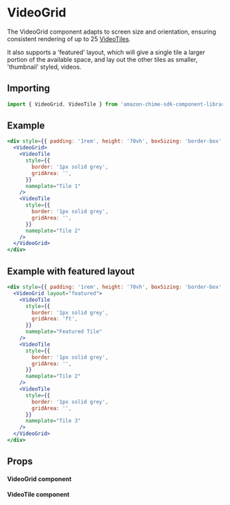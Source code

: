 

<Meta of={VideoGridStories} />

# VideoGrid

The VideoGrid component adapts to screen size and orientation, ensuring consistent rendering of up to 25 [VideoTiles](/docs/ui-components-video-videotile--video-tiles).

It also supports a 'featured' layout, which will give a single tile a larger portion of the available space, and lay out the other tiles as smaller, 'thumbnail' styled, videos.

## Importing

```javascript
import { VideoGrid, VideoTile } from 'amazon-chime-sdk-component-library-react';
```

## Example

<ThemeProvider theme={lightTheme}>
  <GlobalStyles />
  <Canvas>
    <div style={{ padding: '1rem', height: '70vh', boxSizing: 'border-box' }}>
      <VideoGrid>
        <VideoTile
          style={{
            border: '1px solid grey',
            gridArea: '',
          }}
          nameplate="Tile 1"
        />
        <VideoTile
          style={{
            border: '1px solid grey',
            gridArea: '',
          }}
          nameplate="Tile 2"
        />
      </VideoGrid>
    </div>
  </Canvas>
</ThemeProvider>

```jsx
<div style={{ padding: '1rem', height: '70vh', boxSizing: 'border-box' }}>
  <VideoGrid>
    <VideoTile
      style={{
        border: '1px solid grey',
        gridArea: '',
      }}
      nameplate="Tile 1"
    />
    <VideoTile
      style={{
        border: '1px solid grey',
        gridArea: '',
      }}
      nameplate="Tile 2"
    />
  </VideoGrid>
</div>
```

## Example with featured layout

<ThemeProvider theme={lightTheme}>
  <GlobalStyles />
  <Canvas>
    <div style={{ padding: '1rem', height: '70vh', boxSizing: 'border-box' }}>
      <VideoGrid layout="featured">
        <VideoTile
          style={{
            border: '1px solid grey',
            gridArea: 'ft',
          }}
          nameplate="Featured Tile"
        />
        <VideoTile
          style={{
            border: '1px solid grey',
            gridArea: '',
          }}
          nameplate="Tile 2"
        />
        <VideoTile
          style={{
            border: '1px solid grey',
            gridArea: '',
          }}
          nameplate="Tile 3"
        />
      </VideoGrid>
    </div>
  </Canvas>
</ThemeProvider>

```jsx
<div style={{ padding: '1rem', height: '70vh', boxSizing: 'border-box' }}>
  <VideoGrid layout="featured">
    <VideoTile
      style={{
        border: '1px solid grey',
        gridArea: 'ft',
      }}
      nameplate="Featured Tile"
    />
    <VideoTile
      style={{
        border: '1px solid grey',
        gridArea: '',
      }}
      nameplate="Tile 2"
    />
    <VideoTile
      style={{
        border: '1px solid grey',
        gridArea: '',
      }}
      nameplate="Tile 3"
    />
  </VideoGrid>
</div>
```

## Props

#### VideoGrid component

<ArgTypes of={VideoGrid} />

#### VideoTile component

<ArgTypes of={VideoTile} />
